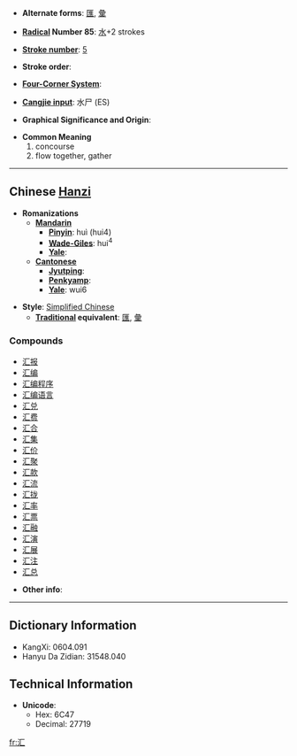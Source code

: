 * '''Alternate forms''': [[匯]], [[彙]]

* '''[[Wiktionary:Chinese radical index| Radical]] Number 85''': [[Wiktionary:Chinese radical index 水|水]]+2 strokes

* '''[[Wiktionary:Chinese total strokes index|Stroke number]]''': [[Wiktionary:Chinese total strokes index 5|5]]

* '''Stroke order''': 

* '''[[Wiktionary:Chinese four corner index|Four-Corner System]]''': 

* '''[[Wiktionary:Chinese Cangjie index|Cangjie input]]''': 水尸 (ES)

* '''Graphical Significance and Origin''': 

* '''Common Meaning'''
*#concourse
*# flow together, gather


----

== Chinese [[Hanzi]] ==

* '''Romanizations'''
** '''[[Mandarin]]'''
*** '''[[Pinyin]]''': huì (hui4)
*** '''[[Wade-Giles]]''': hui<sup>4</sup>
*** '''[[Yale]]''': 
** '''[[Cantonese]]'''
*** '''[[Jyutping]]''':
*** '''[[Penkyamp]]''': 
*** '''[[Yale]]''': wui6

* '''Style''': [[Simplified Chinese]] 
** '''[[Traditional Chinese|Traditional]] equivalent''': [[匯]], [[彙]]

===Compounds===
*[[汇报]]
*[[汇编]]
*[[汇编程序]]
*[[汇编语言]]
*[[汇兑]]
*[[汇费]]
*[[汇合]]
*[[汇集]]
*[[汇价]]
*[[汇聚]]
*[[汇款]]
*[[汇流]]
*[[汇拢]]
*[[汇率]]
*[[汇票]]
*[[汇融]]
*[[汇演]]
*[[汇展]]
*[[汇注]]
*[[汇总]]

* '''Other info''': 

----

== Dictionary Information ==

* KangXi: 0604.091
* Hanyu Da Zidian: 31548.040

== Technical Information ==

* '''Unicode''':
** Hex: 6C47
** Decimal: 27719

[[fr:汇]]